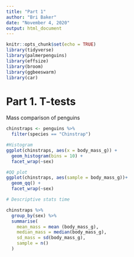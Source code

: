 ```yaml
---
title: "Part 1"
author: "Bri Baker"
date: "November 4, 2020"
output: html_document
---
```


```r
knitr::opts_chunk$set(echo = TRUE)
library(tidyverse)
library(palmerpenguins)
library(effsize)
library(broom)
library(ggbeeswarm)
library(car)

```


# Part 1. T-tests

Mass comparison of penguins

```r
chinstraps <- penguins %>% 
  filter(species == "Chinstrap")

#Histogram
ggplot(chinstraps, aes(x = body_mass_g)) +
  geom_histogram(bins = 10) +
  facet_wrap(~sex)

#QQ plot
ggplot(chinstraps, aes(sample = body_mass_g))+
  geom_qq() +
  facet_wrap(~sex)

# Descriptive stats time

chinstraps %>% 
  group_by(sex) %>% 
  summarise(
    mean_mass = mean (body_mass_g),
    median_mass = median(body_mass_g),
    sd_mass = sd(body_mass_g),
    sample = n()
  )

```

